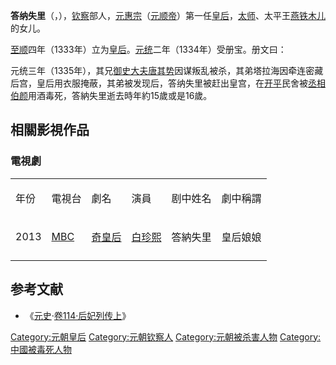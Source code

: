 '''答纳失里'''（{{lang-mn|Данашири}}，{{bd|1320年||1335年||catIdx=Q}}），[[钦察|钦察]]部人，[[元惠宗|元惠宗]]（[[元顺帝|元顺帝]]）第一任[[皇后|皇后]]，[[太师|太师]]、太平王[[燕铁木儿|燕铁木儿]]的女儿。

[[至顺|至顺]]四年（1333年）立为[[皇后|皇后]]。[[元统_(元)|元统]]二年（1334年）受册宝。册文曰：{{quote|<br /><blockquote>天之元统二气，配莫厚于坤仪；月之道循右行，明周贞于乾曜。若昔帝王之宅后，居多辅相之世勋。盖选德于亢宗，亦畴庸于先正。造周资任、姒之化，兴汉表[[马援|马]]、[[邓禹|邓]]之功。咨尔皇后钦察氏，雍肃惠慈，谦裕静淑。乃祖乃父，夙坚翼亮之心；于国于家，实获修齐之助。朕缵丕图之初载，亲承太后之睿谟。眷我元臣，简兹硕媛。相严禘而率典，奉慈极以愉颜。用彰祎翟之华，式著旗常之旧。令摄[[太尉|太尉]]某官授以玉册宝章，命尔为皇后。备成嘉礼，宏贲太猷。於戏！嵩高生贤，予笃怀于良佐；《关雎》正始，尔勉嗣于徽音。永锡寿康，昭示悠久。</blockquote>
}}

元统三年（1335年），其兄[[御史大夫|御史大夫]][[唐其势|唐其势]]因谋叛乱被杀，其弟塔拉海因牵连密藏后宫，皇后用衣服掩蔽，其弟被发现后，答纳失里被赶出皇宫，在[[元上都|开平]]民舍被[[丞相|丞相]][[伯颜_(元末)|伯颜]]用酒毒死，答納失里逝去時年約15歲或是16歲。

== 相關影視作品 ==
=== 電視劇 ===
{| class="wikitable"
|-  style="background:cornflowerblue; color:white; text-align:center;"
|年份
|電視台
|劇名
|演員
|剧中姓名
|劇中稱謂
|-
|2013||[[文化廣播_(韓國)|MBC]]||[[奇皇后_(電視劇)|奇皇后]]||[[白珍熙|白珍熙]]||答納失里||皇后娘娘
|-
|}

==参考文献==
*《[[元史|元史]]·[[s:元史/卷114|卷114·后妃列传上]]》
{{start box}} 
{{s-before|[[答里也忒迷失|答里也忒迷失]]}} 
{{s-title|[[:Category:元朝皇后|元朝皇后]]|1333年—1335年}} 
{{s-after|[[伯顏忽都_(元順帝皇后)|伯颜忽都]]}} 
{{end box}}  

{{元朝皇后}}

[[Category:元朝皇后|Category:元朝皇后]]
[[Category:元朝钦察人|Category:元朝钦察人]]
[[Category:元朝被杀害人物|Category:元朝被杀害人物]]
[[Category:中國被毒死人物|Category:中國被毒死人物]]